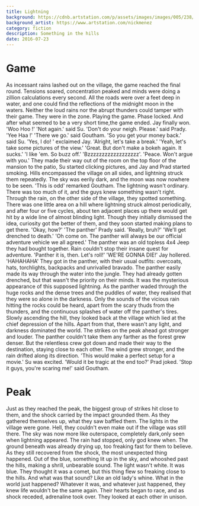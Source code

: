 ```yaml
---
title: Lightning
background: https://cdnb.artstation.com/p/assets/images/images/005/238/073/large/nick-menez-high-01.jpg
background_artist: https://www.artstation.com/nickmenez
category: fiction
description: Something in the hills
date: 2016-07-23
---
```


# Game

As incessant rains lashed out on the village, the game reached the final round.
Tensions soared, concentration peaked and minds were doing a zillion calculations every second.
All the roads were over a feet deep in water, and one could find the reflections of the midnight moon in the waters.
Neither the loud rains nor the abrupt thunders could tamper with their game. They were in the zone. Playing the game. Phase locked.
And after what seemed to be a very short time,the game ended. Jay finally won.
'Woo Hoo !'
'Not again.' said Su.
'Don't do your neigh. Please.' said Prady.
'Yee Haa !'
'There we go.' said Goutham.
'So you get your money back.' said Su.
'Yes, I do! ' exclaimed Jay.
'Alright, let's take a break.'
'Yeah, let's take some pictures of the view.'
'Great. But don't make a bokeh again. It sucks.'
'I like 'em. So buzz off.'
'Bzzzzzzzzzzzzzzzzzz'.
'Peace. Won't argue with you.'
They made their way out of the room on the top floor of the mansion to the patio, Su started clicking pictures,
and Jay and Prad started smoking.
Hills encompassed the village on all sides, and lightning struck them repeatedly. The sky was eerily dark, and the moon was now nowhere to be seen.
'This is odd' remarked Goutham.
The lightning wasn't ordinary. There was too much of it, and the guys knew something wasn't right.
Through the rain, on the other side of the village, they spotted something.
There was one little area on a hill where lightning struck almost periodically,
and after four or five cycles, about ten adjacent places up there would get hit by a wide line of almost blinding light.
Though they initially dismissed the idea, curiosity got the better of them, and they soon started making plans to get there.
'Okay, how?'
'The panther' Prady said.
'Really, bruh?'
'We'll get drenched to death.'
'Oh come on. The panther will always be our official adventure vehicle we all agreed.'
The panther was an old topless 4x4 Jeep they had bought together. Rain couldn't stop their insane quest for adventure.
'Panther it is, then. Let's roll!'
'WE'RE GONNA DIE!' Jay hollered.
'HAHAHAHA'
They got in the panther, with their usual outfits: overcoats, hats, torchlights, backpacks and unrivalled bravado.
The panther easily made its way through the water into the jungle. They had already gotten drenched, but that wasn't the priority on their minds.
It was the mysterious appearance of this supposed lightning.
As the panther waded through the huge rocks and the dense trees and the puddles of water, they realised that they were so alone in the darkness.
Only the sounds of the vicious rain hitting the rocks could be heard, apart from the scary thuds from the thunders, and the continuous splashes of water off the panther's tires.
Slowly ascending the hill, they looked back at the village which lied at the chief depression of the hills. Apart from that, there wasn't any light, and darkness dominated the world.
The strikes on the peak ahead got stronger and louder.
The panther couldn't take them any farther as the forest grew denser. But the relentless crew got down and made their way to the destination, staying close to each other.
The wind grew stronger, and the rain drifted along its direction.
'This would make a perfect setup for a movie.' Su was excited.
'Would it be tragic at the end too?' Prad joked.
'Stop it guys, you're scaring me!' said Goutham.

# Peak

Just as they reached the peak, the biggest group of strikes hit close to them, and the shock carried by the impact grounded them.
As they gathered themselves up, what they saw baffled them. The lights in the village were gone. Hell, they couldn't even make out if the village was still there.
The sky was now more like outerspace, completely dark,only seen when lightning appeared.
The rain had stopped, only god knew when. The ground beneath was already drying up, too freaking fast for them to believe.
As they still recovered from the shock, the most unexpected thing happened.
Out of the blue, something lit up in the sky, and whooshed past the hills, making a shrill, unbearable sound.
The light wasn't white. It was blue.
They thought it was a comet, but this thing flew so freaking close to the hills. And what was that sound? Like an old lady's whine.
What in the world just happened?
Whatever it was, and whatever just happened, they knew life wouldn't be the same again. Their hearts began to race, and as shock receded, adrenaline took over.
They looked at each other in unison.

